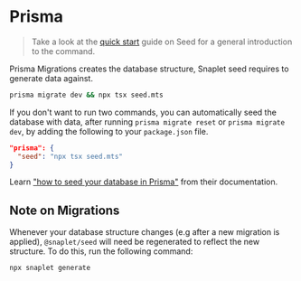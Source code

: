 # Prisma

> Take a look at the [quick start](https://docs.snaplet.dev/getting-started/quick-start/seed) guide on Seed for a general introduction to the command.

Prisma Migrations creates the database structure, Snaplet seed requires to generate data against.

```bash >_&nbsp;terminal
prisma migrate dev && npx tsx seed.mts
```

If you don't want to run two commands, you can automatically seed the database with data, after running `prisma migrate reset` or `prisma migrate dev`, by adding the following to your `package.json` file.

```json package.json
"prisma": {
  "seed": "npx tsx seed.mts"
}
```

Learn ["how to seed your database in Prisma"](https://www.prisma.io/docs/guides/database/seed-database#how-to-seed-your-database-in-prisma) from their documentation.

## Note on Migrations

Whenever your database structure changes (e.g after a new migration is applied), `@snaplet/seed` will need be regenerated to reflect the new structure. To do this, run the following command:
```bash >_&nbsp;terminal
npx snaplet generate
```
